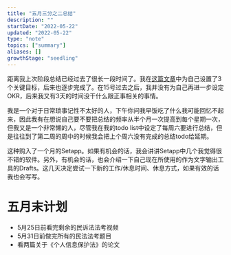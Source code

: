 ```yaml
---
title: "五月三分之二总结"
description: ""
startDate: "2022-05-22"
updated: "2022-05-22"
type: "note"
topics: ["summary"]
aliases: []
growthStage: "seedling"
---
```


距离我上次阶段总结已经过去了很长一段时间了。我在[这篇文章](/summary-of-late-april)中为自己设置了3个关键目标，后来也逐步完成了。在15号过去之后，我并没有为自己再进一步设定OKR，后来我又有3天的时间没干什么跟正事相关的事情。

我是一个对于日常琐事记性不太好的人，下午你问我早饭吃了什么我可能回忆不起来，因此我有在想说自己要不要把总结的频率从半个月一次提高到每个星期一次，但我又是一个非常懒的人，尽管我在我的todo list中设定了每周六要进行总结，但是往往到了第二周的周中的时候我会把上个周六没有完成的总结todo给延期。

这种购入了一个月的Setapp。如果有机会的话，我会讲讲Setapp中几个我觉得很不错的软件。另外，有机会的话，也会介绍一下自己现在所使用的作为文字输出工具的Drafts。这几天决定尝试一下新的工作/休息时间、休息方式，如果有效的话我也会写写。

# 五月末计划
- 5月25日前看完剩余的民诉法法考视频
- 5月31日前做完所有的民法法考题目
- 看两篇关于《个人信息保护法》的论文
